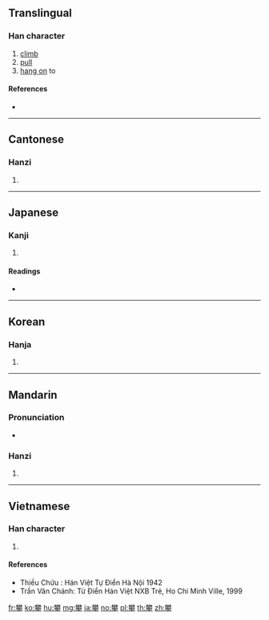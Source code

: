 ==Translingual==

===Han character===
{{Han char|rn=64|rad=手|as=15|sn=19|four=44502|canj=DDKQ|ids=⿱樊手}}

# [[climb]]
# [[pull]]
# [[hang on]] to

====References====
* {{Han ref|kx=0461.340|dkj=12926|dj=0811.030|hdz=31978.040|uh=6500|ud=25856|bh=C36B|bd=50027}}

----

==Cantonese==

===Hanzi===
{{yue-hanzi|jyut=[[paan1]]|y=paan1}}

# {{defn|lang=yue|sort=手15}}

----

==Japanese==

===Kanji===
{{ja-kanji|grade=|rs=手15}}

# {{defn|lang=ja|sort=手15}}

====Readings====
* {{ja-readings|on=[[はん]] (han) [[へん]] (hen)|kun=[[よじる]] (yojiru)　[[そる]] (soru) [[そらす]] (sorasu)}}

----

==Korean==

===Hanja===
{{ko-hanja|hangeul=반|eumhun=|rv=ban|mr=pan|y=pan}}

# {{defn|lang=ko|sort=手15}}

----

==Mandarin==

===Pronunciation===
* {{audio|Zh-pan.ogg|Audio|lang=cmn}}

===Hanzi===
{{cmn-hanzi|pin=[[pān]] ([[pan1]]), [[léi]] ([[lei2]])|wg=p'an<sup>1</sup>, lei<sup>2</sup>}}

# {{defn|lang=cmn|sort=手15}}

----

==Vietnamese==

===Han character===
{{vi-hantu|phan, phàn|rs=手15}}

# {{defn|lang=vi|sort=手15}}

====References====
* Thiều Chửu : Hán Việt Tự Điển Hà Nội 1942
* Trần Văn Chánh: Từ Điển Hán Việt NXB Trẻ, Ho Chi Minh Ville, 1999

[[fr:攀]]
[[ko:攀]]
[[hu:攀]]
[[mg:攀]]
[[ja:攀]]
[[no:攀]]
[[pl:攀]]
[[th:攀]]
[[zh:攀]]